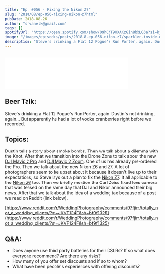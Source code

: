 ```yaml
---
title: "Ep. #056 - Fixing the Nikon Z7"
slug: "2018/08/ep-056-fixing-nikon-z7html"
pubDate: 2018-08-26
author: "srvanelk@gmail.com"
tags: []
spotifyUrl: "https://open.spotify.com/show/09hCjT9XXAKzGin8bkLG3a?si=kjRZvQ1JTb6Ov3HVzSSlWA"
image: "/images/episodes/posts/2018-8-ep-056-nikon-z7/sparkler-inside.webp"
description: "Steve's drinking a Flat 12 Pogue's Run Porter, again. Dustin's not drinking, again... But apparently he had a lot of vodka cranberries right before we recorded."
---
```


<figure>
  <img src="/images/episodes/posts/2018-8-ep-056-nikon-z7/sparkler-inside.webp" alt="" />
</figure>
<iframe
  class="embedly-embed"
  src="//cdn.embedly.com/widgets/media.html?src=https%3A%2F%2Fanchor.fm%2Fweddingphotohangover%2Fembed%2Fepisodes%2FEp--056---Fixing-the-Nikon-Z7-e23kcc&url=https%3A%2F%2Fanchor.fm%2Fweddingphotohangover%2Fepisodes%2FEp--056---Fixing-the-Nikon-Z7-e23kcc&image=https%3A%2F%2Fd3t3ozftmdmh3i.cloudfront.net%2Fproduction%2Fpodcast_uploaded_episode400%2F805714%2F805714-1534553727241-07586b4cd3f1e.jpg&key=61d05c9d54e8455ea7a9677c366be814&type=text%2Fhtml&schema=anchor&wmode=opaque"
  width="400"
  height="102"
  scrolling="no"
  frameborder="0"
  allow="autoplay; fullscreen"
  allowfullscreen="true"
></iframe>

## Beer Talk:
Steve's drinking a Flat 12 Pogue's Run Porter, again. Dustin's not drinking, again... But apparently he had a lot of vodka cranberries right before we recorded.

## Topics:
Dustin tells a story about smoke bombs. Then we talk about a dilemma with the Knot. After that we transition into the Drone Zone to talk about the new [DJI Mavic 2 Pro](https://www.amazon.com/gp/product/B07GDC5X74/ref=as_li_tl?ie=UTF8&camp=1789&creative=9325&creativeASIN=B07GDC5X74&linkCode=as2&tag=stevenvanelk-20&linkId=a5422f593dfedeff8f015e2853f03e80) and [DJI Mavic 2 Zoom](https://www.amazon.com/gp/product/B07GD9XY6J/ref=as_li_tl?ie=UTF8&camp=1789&creative=9325&creativeASIN=B07GD9XY6J&linkCode=as2&tag=stevenvanelk-20&linkId=dc28e168131d487e353bcee5b2b8ac6c). One of us has already pre-ordered the Pro. Then we talk about the new Nikon Z6 and Z7. A lot of photographers seem to be upset about it because it doesn't live up to their expectations, so Steve lays out a plan to fix the [Nikon Z7](https://www.amazon.com/gp/product/B07GQ3HVW1/ref=as_li_tl?ie=UTF8&camp=1789&creative=9325&creativeASIN=B07GQ3HVW1&linkCode=as2&tag=stevenvanelk-20&linkId=deb7922c4ec757e7299da7a37f4caaa5). It all applicable to the [Nikon Z6](https://www.amazon.com/gp/product/B07GPH7M5X/ref=as_li_tl?ie=UTF8&camp=1789&creative=9325&creativeASIN=B07GPH7M5X&linkCode=as2&tag=stevenvanelk-20&linkId=b63c2f5189399319218a41fabd500145) too. Then we briefly mention the Carl Zeiss fixed lens camera that was teased on the same day that DJI and Nikon announced their big news. After that we talk about the idea of a wedding tax because of a post we read on Reddit (link below).

[https://www.reddit.com/r/WeddingPhotography/comments/97fjim/totally_not_a_wedding_clients/?st=JKVF124F&sh=bf9f1325](https://www.reddit.com/r/WeddingPhotography/comments/97fjim/totally_not_a_wedding_clients/?st=JKVF124F&sh=bf9f1325)

## Q&A:
- Does anyone use third party batteries for their DSLRs? If so what does everyone recommend? Are there any risks?
- How many of you offer set discounts and if so to whom?
- What have been people's experiences with offering discounts?